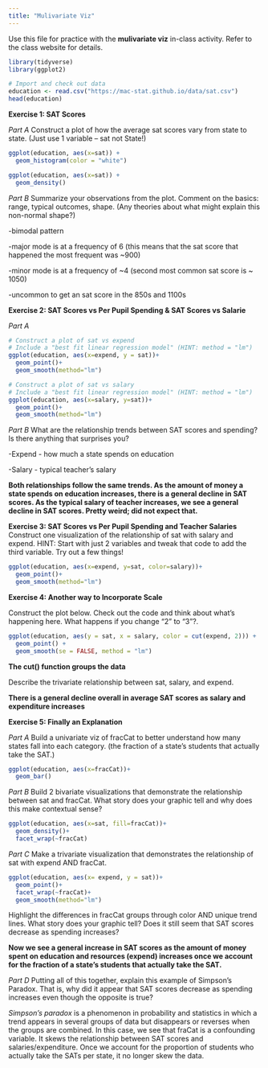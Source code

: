 ```yaml
---
title: "Mulivariate Viz"
---
```


Use this file for practice with the **mulivariate viz** in-class activity.  Refer to the class website for details.

```r
library(tidyverse)
library(ggplot2)
```

```r
# Import and check out data
education <- read.csv("https://mac-stat.github.io/data/sat.csv")
head(education)
```


**Exercise 1: SAT Scores**

*Part A*
Construct a plot of how the average sat scores vary from state to state. (Just use 1 variable – sat not State!)


```r
ggplot(education, aes(x=sat)) +
  geom_histogram(color = "white")
```

```r
ggplot(education, aes(x=sat)) +
  geom_density()
```


*Part B*
Summarize your observations from the plot. Comment on the basics: range, typical outcomes, shape. (Any theories about what might explain this non-normal shape?)

-bimodal pattern

-major mode is at a frequency of 6 (this means that the sat score that happened the most frequent was ~900)

-minor mode is at a frequency of ~4 (second most common sat score is ~ 1050)

-uncommon to get an sat score in the 850s and 1100s


**Exercise 2: SAT Scores vs Per Pupil Spending & SAT Scores vs Salarie**

*Part A*

```r
# Construct a plot of sat vs expend
# Include a "best fit linear regression model" (HINT: method = "lm")
ggplot(education, aes(x=expend, y = sat))+
  geom_point()+
  geom_smooth(method="lm")
```


```r
# Construct a plot of sat vs salary
# Include a "best fit linear regression model" (HINT: method = "lm")
ggplot(education, aes(x=salary, y=sat))+
  geom_point()+
  geom_smooth(method="lm")
```


*Part B*
What are the relationship trends between SAT scores and spending? Is there anything that surprises you?

-Expend - how much a state spends on education 

-Salary - typical teacher's salary

**Both relationships follow the same trends. As the amount of money a state spends on education increases, there is a general decline in SAT scores. As the typical salary of teacher increases, we see a general decline in SAT scores. Pretty weird; did not expect that.**


**Exercise 3: SAT Scores vs Per Pupil Spending and Teacher Salaries**
Construct one visualization of the relationship of sat with salary and expend. HINT: Start with just 2 variables and tweak that code to add the third variable. Try out a few things!
```r
ggplot(education, aes(x=expend, y=sat, color=salary))+
  geom_point()+
  geom_smooth(method="lm")
```

**Exercise 4: Another way to Incorporate Scale**

Construct the plot below. Check out the code and think about what’s happening here. What happens if you change “2” to “3”?. 


```r
ggplot(education, aes(y = sat, x = salary, color = cut(expend, 2))) + 
  geom_point() + 
  geom_smooth(se = FALSE, method = "lm")
```
**The cut() function groups the data**

Describe the trivariate relationship between sat, salary, and expend.

**There is a general decline overall in average SAT scores as salary and expenditure increases**



**Exercise 5: Finally an Explanation**

*Part A*
Build a univariate viz of fracCat to better understand how many states fall into each category. (the fraction of a state’s students that actually take the SAT.)

```r
ggplot(education, aes(x=fracCat))+
  geom_bar()
```


*Part B*
Build 2 bivariate visualizations that demonstrate the relationship between sat and fracCat. What story does your graphic tell and why does this make contextual sense?

```r
ggplot(education, aes(x=sat, fill=fracCat))+
  geom_density()+
  facet_wrap(~fracCat)
```

*Part C*
Make a trivariate visualization that demonstrates the relationship of sat with expend AND fracCat.
```r
ggplot(education, aes(x= expend, y = sat))+
  geom_point()+
  facet_wrap(~fracCat)+
  geom_smooth(method="lm")
```
Highlight the differences in fracCat groups through color AND unique trend lines. What story does your graphic tell?
Does it still seem that SAT scores decrease as spending increases?

**Now we see a general increase in SAT scores as the amount of money spent on education and resources (expend) increases once we account for the fraction of a state’s students that actually take the SAT.**

*Part D*
Putting all of this together, explain this example of Simpson’s Paradox. That is, why did it appear that SAT scores decrease as spending increases even though the opposite is true?

*Simpson's paradox* is a phenomenon in probability and statistics in which a trend appears in several groups of data but disappears or reverses when the groups are combined.
In this case, we see that fraCat is a confounding variable. It skews the relationship between SAT scores and salaries/expenditure. Once we account for the proportion of students who actually take the SATs per state, it no longer skew the data.

